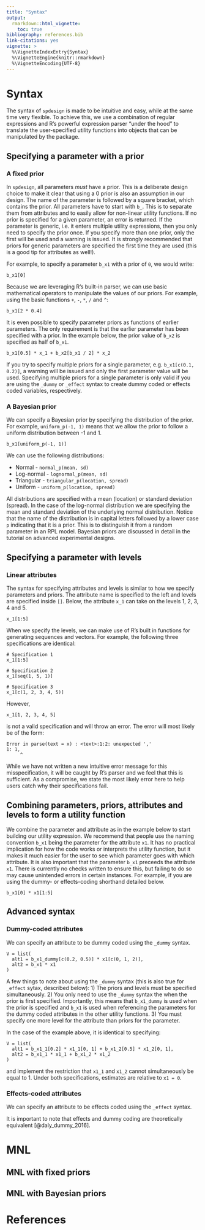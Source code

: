 ```yaml
---
title: "Syntax"
output: 
  rmarkdown::html_vignette:
    toc: true
bibliography: references.bib
link-citations: yes
vignette: >
  %\VignetteIndexEntry{Syntax}
  %\VignetteEngine{knitr::rmarkdown}
  %\VignetteEncoding{UTF-8}
---
```


# Syntax
The syntax of `spdesign` is made to be intuitive and easy, while at the same time very flexible. To achieve this, we use a combination of regular expressions and R's powerful expression parser "under the hood" to translate the user-specified utility functions into objects that can be manipulated by the package. 

## Specifying a parameter with a prior
### A fixed prior
In `spdesign`, all parameters *must* have a prior. This is a deliberate design choice to make it clear that using a 0 prior is also an assumption in our design. The name of the parameter is followed by a square bracket, which contains the prior. All parameters have to start with `b_`. This is to separate them from attributes and to easily allow for non-linear utility functions. If no prior is specified for a given parameter, an error is returned. If the parameter is generic, i.e. it enters multiple utility expressions, then you only need to specify the prior once. If you specify more than one prior, only the first will be used and a warning is issued. It is strongly recommended that priors for generic parameters are specified the first time they are used (this is a good tip for attributes as well!). 

For example, to specify a parameter `b_x1` with a prior of `0`, we would write: 

```
b_x1[0]
```

Because we are leveraging R's built-in parser, we can use basic mathematical operators to manipulate the values of our priors. For example, using the basic functions `+`, `-`, `*`, `/` and `^`:

```
b_x1[2 * 0.4]
```

It is even possible to specify parameter priors as functions of earlier parameters. The only requirement is that the earlier parameter has been specified with a prior. In the example below, the prior value of `b_x2` is specified as half of `b_x1`.

```
b_x1[0.5] * x_1 + b_x2[b_x1 / 2] * x_2
```

If you try to specify multiple priors for a single parameter, e.g. `b_x1[c(0.1, 0.2)]`, a warning will be issued and only the first parameter value will be used. Specifying multiple priors for a single parameter is only valid if you are using the `_dummy` or `_effect` syntax to create dummy coded or effects coded variables, respectively.

### A Bayesian prior

We can specify a Bayesian prior by specifying the distribution of the prior. For example, `uniform_p(-1, 1)` means that we allow the prior to follow a uniform distribution between -1 and 1. 

```
b_x1[uniform_p(-1, 1)]
```

We can use the following distributions:

* Normal - `normal_p(mean, sd)`
* Log-normal - `lognormal_p(mean, sd)`
* Triangular - `triangular_p(location, spread)`
* Uniform - `uniform_p(location, spread)`

All distributions are specified with a mean (location) or standard deviation (spread). In the case of the log-normal distribution we are specifying the mean and standard deviation of the underlying normal distribution. Notice that the name of the distribution is in capital letters followed by a lower case `p` indicating that it is a prior. This is to distinguish it from a random parameter in an RPL model. Bayesian priors are discussed in detail in the tutorial on advanced experimental designs. 

## Specifying a parameter with levels
### Linear attributes
The syntax for specifying attributes and levels is similar to how we specify parameters and priors. The attribute name is specified to the left and levels are specified inside `[]`. Below, the attribute `x_1` can take on the levels 1, 2, 3, 4 and 5. 

```
x_1[1:5]
```

When we specify the levels, we can make use of R's built in functions for generating sequences and vectors. For example, the following three specifications are identical:

```
# Specification 1
x_1[1:5]

# Specification 2
x_1[seq(1, 5, 1)]

# Specification 3
x_1[c(1, 2, 3, 4, 5)]
```

However, 

```
x_1[1, 2, 3, 4, 5]
```

is not a valid specification and will throw an error. The error will most likely be of the form:

```
Error in parse(text = x) : <text>:1:2: unexpected ','
1: 1,
     ^ 
```

While we have not written a new intuitive error message for this misspecification, it will be caught by R's parser and we feel that this is sufficient. As a compromise, we state the most likely error here to help users catch why their specifications fail. 



## Combining parameters, priors, attributes and levels to form a utility function

We combine the parameter and attribute as in the example below to start building our utility expression. We recommend that people use the naming convention `b_x1` being the parameter for the attribute `x1`. It has no practical implication for how the code works or interprets the utility function, but it makes it much easier for the user to see which parameter goes with which attribute. It is also important that the parameter `b_x1` preceeds the attribute `x1`. There is currently no checks written to ensure this, but failing to do so may cause unintended errors in certain instances. For example, if you are using the dummy- or effects-coding shorthand detailed below. 

 ```
b_x1[0] * x1[1:5]
```

## Advanced syntax 
### Dummy-coded attributes
We can specify an attribute to be dummy coded using the `_dummy` syntax.

```
V = list(
  alt1 = b_x1_dummy[c(0.2, 0.5)] * x1[c(0, 1, 2)],
  alt2 = b_x1 * x1
)
```

A few things to note about using the `_dummy` syntax (this is also true for `_effect` sytax, described below): 
1) The priors and levels must be specified simultaneously. 
2) You only need to use the `_dummy` syntax the when the prior is first specified. Importantly, this means that `b_x1_dummy` is used when the prior is specified and `b_x1` is used when referencing the parameters for the dummy coded attributes in the other utility functions. 
3) You must specify one more level for the attribute than priors for the parameter.

In the case of the example above, it is identical to specifying:

```
V = list(
  alt1 = b_x1_1[0.2] * x1_1[0, 1] + b_x1_2[0.5] * x1_2[0, 1],
  alt2 = b_x1_1 * x1_1 + b_x1_2 * x1_2
)

```

and implement the restriction that `x1_1` and `x1_2` cannot simultaneously be equal to 1. Under both specifications, estimates are relative to `x1 = 0`.

### Effects-coded attributes
We can specify an attribute to be effects coded using the `_effect` syntax.


It is important to note that effects and dummy coding are theoretically equivalent [@daly_dummy_2016]. 

# MNL

## MNL with fixed priors

## MNL with Bayesian priors


# References
